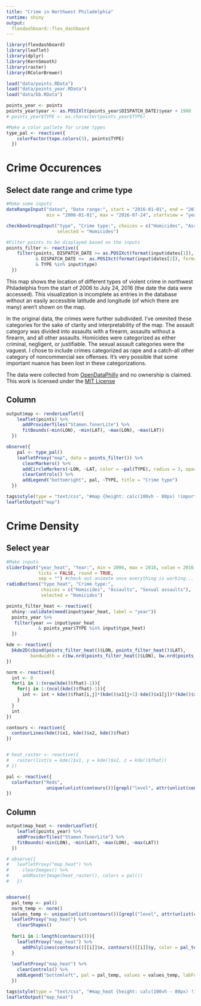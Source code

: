 ```yaml
---
title: "Crime in Northwest Philadelphia"
runtime: shiny
output: 
  flexdashboard::flex_dashboard
---
```


```r
library(flexdashboard)
library(leaflet)
library(dplyr)
library(KernSmooth)
library(raster)
library(RColorBrewer)

load("data/points.RData")
load("data/points_year.RData")
load("data/bb.RData")

points_year <- points
points_year$year <- as.POSIXlt(points_year$DISPATCH_DATE)$year + 1900
# points_year$TYPE <- as.character(points_year$TYPE)

#Make a color pallete for crime types
type_pal <- reactive({
    colorFactor(topo.colors(3), points$TYPE)
  })

```

Crime Occurences
================

Select date range and crime type {.sidebar}
-------------------------------------------

```r

#Make some inputs
dateRangeInput("dates", "Date range:", start = "2016-01-01", end = "2016-07-24",
               min = "2006-01-01", max = "2016-07-24", startview = "year", separator = "to")

checkboxGroupInput("type", "Crime type:", choices = c("Homicides", "Assaults", "Sexual assaults"),
                   selected = "Homicides")

#Filter points to be displayed based on the inputs
points_filter <- reactive({
    filter(points, DISPATCH_DATE >= as.POSIXct(format(input$dates[1]), format = "%Y-%m-%d")
           & DISPATCH_DATE <=  as.POSIXct(format(input$dates[2]), format = "%Y-%m-%d")
           & TYPE %in% input$type)
  })

```

This map shows the location of different types of violent crime in northwest
Philadelphia from the start of 2006 to July 24, 2016 (the date the data were
accessed). This visualization is incomplete as entries in the database without
an easily accessible latitude and longitude (of which there are many) aren't
shown on the map.

In the original data, the crimes were further subdivided. I've ommited these
categories for the sake of clarity and interpretability of the map. The assault
category was divided into assaults with a firearm, assaults without a firearm,
and all other assaults. Homicides were categorized as either criminal,
negligent, or justifiable. The sexual assault categories were the vaguest. I
chose to include crimes categorized as rape and a catch-all other category of
noncommercial sex offenses. It's very possible that some important nuance has
been lost in these categorizations.

The data were collected from
[OpenDataPhilly](https://www.opendataphilly.org/dataset/crime-incidents) and no
ownership is claimed. This work is licensed under the [MIT
License](https://opensource.org/licenses/MIT)

Column
-------

```r
output$map <- renderLeaflet({
    leaflet(points) %>%
      addProviderTiles("Stamen.TonerLite") %>%
      fitBounds(~min(LON), ~min(LAT), ~max(LON), ~max(LAT))
  })

observe({
    pal <- type_pal()
    leafletProxy("map", data = points_filter()) %>%
      clearMarkers() %>%
      addCircleMarkers(~LON, ~LAT, color = ~pal(TYPE), radius = 3, opacity = 1) %>%
      clearControls() %>%
      addLegend("bottomright", pal, ~TYPE, title = "Crime type")
  })

tags$style(type = "text/css", "#map {height: calc(100vh - 80px) !important;}")
leafletOutput("map")
```

Crime Density
=============

Select year {.sidebar}
----------------------

```r
#Make inputs
sliderInput("year_heat", "Year:", min = 2006, max = 2016, value = 2016, step = 1,
            ticks = FALSE, round = TRUE,
            sep = "") #check out animate once everything is working...
radioButtons("type_heat", "Crime type:",
             choices = c("Homicides", "Assaults", "Sexual assaults"), 
             selected = "Homicides")

points_filter_heat <- reactive({
  shiny::validate(need(input$year_heat, label = "year"))
  points_year %>% 
   filter(year == input$year_heat
            & points_year$TYPE %in% input$type_heat)
  })

kde <- reactive({
  bkde2D(cbind(points_filter_heat()$LON, points_filter_heat()$LAT),
         bandwidth = c(bw.nrd(points_filter_heat()$LON), bw.nrd(points_filter_heat()$LAT)))
})

norm <- reactive({
  int <- 0
  for(i in 1:(nrow(kde()$fhat)-1)){
    for(j in 1:(ncol(kde()$fhat)-1)){
      int <- int + kde()$fhat[i,j]*(kde()$x1[j+1]-kde()$x1[j])*(kde()$x2[i+1]-kde()$x2[1])
    }
  }
  int
})

contours <- reactive({
  contourLines(kde()$x1, kde()$x2, kde()$fhat)
})


# heat_raster <- reactive({
#   raster(list(x = kde()$x1, y = kde()$x2, z = kde()$fhat))
# })

pal <- reactive({
  colorFactor("Reds",
               unique(unlist(contours())[grepl("level", attr(unlist(contours()), "names"))]))
})

```


Column
-------

```r
output$map_heat <- renderLeaflet({
    leaflet(points_year) %>%
    addProviderTiles("Stamen.TonerLite") %>%
    fitBounds(~min(LON), ~min(LAT), ~max(LON), ~max(LAT))
  })

# observe({
#   leafletProxy("map_heat") %>%
#     clearImages() %>%
#     addRasterImage(heat_raster(), colors = pal())
#   })


observe({
  pal_temp <- pal()
  norm_temp <- norm()
  values_temp <- unique(unlist(contours())[grepl("level", attr(unlist(contours()), "names"))])
  leafletProxy("map_heat") %>%
    clearShapes()
  
  for(i in 1:length(contours())){
    leafletProxy("map_heat") %>% 
      addPolylines(contours()[[i]]$x, contours()[[i]]$y, color = pal_temp(contours()[[i]]$level), weight = 4)
  }
  
  leafletProxy("map_heat") %>% 
    clearControls() %>% 
    addLegend("bottomleft", pal = pal_temp, values = values_temp, labFormat = labelFormat(digits = 3, transform = function(x) x/norm_temp))
  })

tags$style(type = "text/css", "#map_heat {height: calc(100vh - 80px) !important;}")
leafletOutput("map_heat")
```
